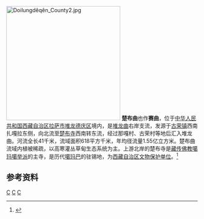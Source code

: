 [[File:Doilungdêqên_County2.jpg|300px]]
'''楚布曲'''也作'''赛曲'''，位于[[中华人民共和国|中华人民共和国]][[西藏自治区|西藏自治区]][[拉萨市|拉萨市]][[堆龙德庆区|堆龙德庆区]]境内，是[[堆龙曲|堆龙曲]]右岸支流，发源于[[古荣镇|古荣镇]]西南扎嘎拉东侧，向北流至[[楚布寺|楚布寺]]西南转东流，经过那嘎村、古荣村等地后汇入堆龙曲。河流全长41千米，流域面积618平方千米，年均径流量1.55亿立方米。楚布曲流域内植被稀疏，以高寒灌丛草甸生态系统为主。上游北岸的楚布寺是[[藏传佛教|藏传佛教]][[噶玛噶举派|噶玛噶举派]]的主寺，是历代[[噶玛巴|噶玛巴]]的驻锡地，为[[西藏自治区文物保护单位|西藏自治区文物保护单位]]。<ref name="中国河湖大典">{{cite book zh |author=《[[中国河湖大典|中国河湖大典]]》编纂委员会 |title=《中国河湖大典·西南诸河卷》 |format=M |edition=1 |location=北京 |publisher=中国水利水电出版社 |date=2014年11月 |pages=119页 |id= ISBN 978-7-5170-2699-0}}</ref>

== 参考资料 ==
{{reflist}}

[[Category:西藏河流|C]]
[[Category:拉萨地理|C]]
[[Category:雅鲁藏布江|C]]